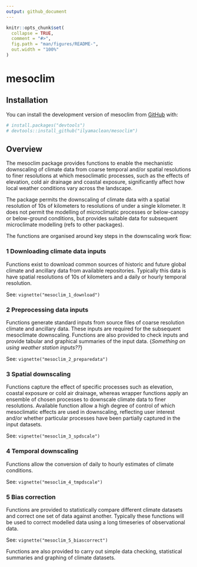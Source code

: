 ```yaml
---
output: github_document
---
```


<!-- README.md is generated from README.Rmd. Please edit that file -->

```r
knitr::opts_chunk$set(
  collapse = TRUE,
  comment = "#>",
  fig.path = "man/figures/README-",
  out.width = "100%"
)
```

# mesoclim
<!-- badges: start -->
<!-- badges: end -->

## Installation

You can install the development version of mesoclim from [GitHub](https://github.com/) with:

``` r
# install.packages("devtools")
# devtools::install_github("ilyamaclean/mesoclim")
```

## Overview
The mesoclim package provides functions to enable the mechanistic downscaling of climate data from coarse temporal and/or spatial resolutions to finer resolutions at which mesoclimatic processes, such as the effects of elevation, cold air drainage and coastal exposure, significantly affect how local weather conditions vary across the landscape. 

The package permits the downscaling of climate data with a spatial resolution of 10s of kilometers to resolutions of under a single kilometer. It does not permit the modelling of microclimatic processes or below-canopy or below-ground conditions, but provides suitable data for subsequent microclimate modelling (refs to other packages).

The functions are organised around key steps in the downscaling work flow:

### 1 Downloading climate data inputs
Functions exist to download common sources of historic and future global climate and ancillary data from available repositories. Typically this data is have spatial resolutions of 10s of kilometers and a daily or hourly temporal resolution. 

See: `vignette("mesoclim_1_download")`

### 2 Preprocessing data inputs
Functions generate standard inputs from source files of coarse resolution climate and ancillary data. These inputs are required for the subsequent mesoclimate downscaling. Functions are also provided to check inputs and provide tabular and graphical summaries of the input data.
{_Something on using weather station inputs??_}

See: `vignette("mesoclim_2_preparedata")`

### 3 Spatial downscaling
Functions capture the effect of specific processes such as elevation, coastal exposure or cold air drainage, whereas wrapper functions apply an ensemble of chosen processes to downscale climate data to finer resolutions. Available function allow a high degree of control of which mesoclimatic effects are used in downscaling, reflecting user interest and/or whether particular processes have been partially captured in the input datasets. 

See: `vignette("mesoclim_3_spdscale")`

### 4 Temporal downscaling
Functions allow the conversion of daily to hourly estimates of climate conditions.

See: `vignette("mesoclim_4_tmpdscale")`

### 5 Bias correction
Functions are provided to statistically compare different climate datasets and correct one set of data against another. Typically these functions will be used to correct modelled data using a long timeseries of observational data. 

See: `vignette("mesoclim_5_biascorrect")`

Functions are also provided to carry out simple data checking, statistical summaries and graphing of climate datasets.




